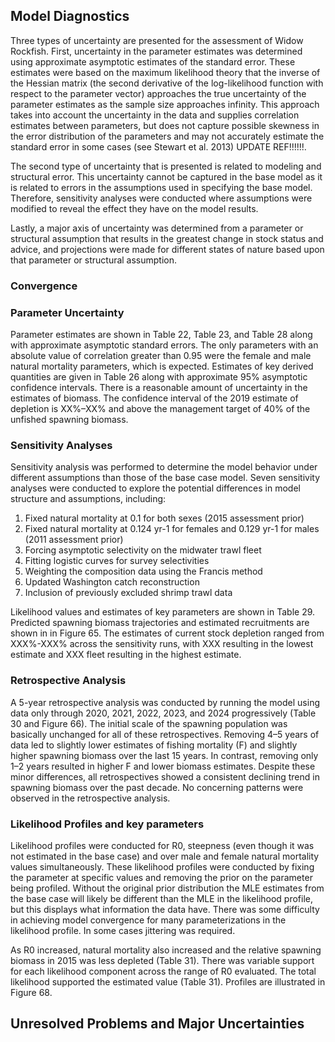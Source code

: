 ## Model Diagnostics

<!-- If a range of model runs is used to characterize uncertainty, it is important to provide some qualitative or quantitative information about relative probability of each. If no statements about relative probability can be made, then it is important to state that all scenarios (or all scenarios between the bounds depicted by the runs) are equally likely.  
If possible, ranges depicting uncertainty should include at least three runs: (a) one judged most probable; (b) at least one that depicts the range of uncertainty in the direction of lower current biomass levels; and (c) one that depicts the range of uncertainty in the direction of higher current biomass levels. The entire range of uncertainty should be carried through stock projections and decision table analyses.  -->

Three types of uncertainty are presented for the assessment of Widow Rockfish. First, uncertainty in the parameter estimates was determined using approximate asymptotic estimates of the standard error. These estimates were based on the maximum likelihood theory that the inverse of the Hessian matrix (the second derivative of the log-likelihood function with respect to the parameter vector) approaches the true uncertainty of the parameter estimates as the sample size approaches infinity. This approach takes into account the uncertainty in the data and supplies correlation estimates between parameters, but does not capture possible skewness in the error distribution of the parameters and may not accurately estimate the standard error in some cases (see Stewart et al. 2013) UPDATE REF!!!!!!.

The second type of uncertainty that is presented is related to modeling and structural error. This uncertainty cannot be captured in the base model as it is related to errors in the assumptions used in specifying the base model. Therefore, sensitivity analyses were conducted where assumptions were modified to reveal the effect they have on the model results.

Lastly, a major axis of uncertainty was determined from a parameter or structural assumption that results in the greatest change in stock status and advice, and projections were made for different states of nature based upon that parameter or structural assumption.

### Convergence

<!-- Convergence status and convergence criteria for the base-run model (or proposed base run). Randomization of starting parameter value run (e.g., jitter) results or other evidence of search for global best estimates.  -->

### Parameter Uncertainty

Parameter estimates are shown in Table 22, Table 23, and Table 28 along with approximate asymptotic standard errors. The only parameters with an absolute value of correlation greater than 0.95 were the female and male natural mortality parameters, which is expected. Estimates of key derived quantities are given in Table 26 along with approximate 95% asymptotic confidence intervals. There is a reasonable amount of uncertainty in the estimates of biomass. The confidence interval of the 2019 estimate of depletion is XX%–XX% and above the management target of 40% of the unfished spawning biomass.

### Sensitivity Analyses

<!-- Sensitivity to assumptions about model structure, i.e., model specification uncertainty.  -->

<!-- Sensitivity to data set choice (e.g., using emphasis factors to selectively remove data sources) and weighting schemes (e.g., MacAllister & Ianelli weighting versus Francis weighting vs. Dirichlet weighting for compositional data), which may also include a consideration of recent patterns in recruitment.  -->

Sensitivity analysis was performed to determine the model behavior under different assumptions than those of the base case model. Seven sensitivity analyses were conducted to explore the potential differences in model structure and assumptions, including:

1. Fixed natural mortality at 0.1 for both sexes (2015 assessment prior)
2. Fixed natural mortality at 0.124 yr-1 for females and 0.129 yr-1 for males (2011 assessment prior)
3. Forcing asymptotic selectivity on the midwater trawl fleet
4. Fitting logistic curves for survey selectivities
5. Weighting the composition data using the Francis method
6. Updated Washington catch reconstruction
7. Inclusion of previously excluded shrimp trawl data

Likelihood values and estimates of key parameters are shown in Table 29. Predicted spawning biomass trajectories and estimated recruitments are shown in in Figure 65. The estimates of current stock depletion ranged from XXX%-XXX% across the sensitivity runs, with XXX resulting in the lowest estimate and XXX fleet resulting in the highest estimate. 
 
### Retrospective Analysis

<!-- Retrospective analysis, where the model is fitted to a series of shortened input data sets, with the most recent years of input data being dropped.  -->
 
<!-- Historical analysis (plot of actual estimates from current and previous assessments).  -->

A 5-year retrospective analysis was conducted by running the model using data only through 2020, 2021, 2022, 2023, and 2024 progressively (Table 30 and Figure 66). The initial scale of the spawning population was basically unchanged for all of these retrospectives. Removing 4–5 years of data led to slightly lower estimates of fishing mortality (F) and slightly higher spawning biomass over the last 15 years. In contrast, removing only 1–2 years resulted in higher F and lower biomass estimates. Despite these minor differences, all retrospectives showed a consistent declining trend in spawning biomass over the past decade. No concerning patterns were observed in the retrospective analysis.

### Likelihood Profiles and key parameters

<!-- Evaluation of model parameters. Likelihood profile for the base model over key parameters (typically natural morality, stock-recruit steepness, and equilibrium recruitment, or R0). The profile should indicate all likelihood values for individual components (e.g., indices by survey, compositional data for each type and fleet).   -->

Likelihood profiles were conducted for R0, steepness (even though it was not estimated in the base case) and over male and female natural mortality values simultaneously. These likelihood profiles were conducted by fixing the parameter at specific values and removing the prior on the parameter being profiled. Without the original prior distribution the MLE estimates from the base case will likely be different than the MLE in the likelihood profile, but this displays what information the data have. There was some difficulty in achieving model convergence for many parameterizations in the likelihood profile. In some cases jittering was required. 

As R0 increased, natural mortality also increased and the relative spawning biomass in 2015 was less depleted (Table 31). There was variable support for each likelihood component across the range of R0 evaluated. The total likelihood supported the estimated value (Table 31). Profiles are illustrated in Figure 68.

## Unresolved Problems and Major Uncertainties

<!-- Describe any special issues (e.g., unbalanced or questionable data, missing survey data) that complicate scientific assessment, questions about the best model scenario. -->
